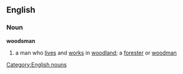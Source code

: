 ==English==
===Noun===
{{wikipedia}}
'''woodsman'''
#a man who [[live]]s and [[work]]s in [[woodland]]; a [[forester]] or [[woodman]]
[[Category:English nouns]]